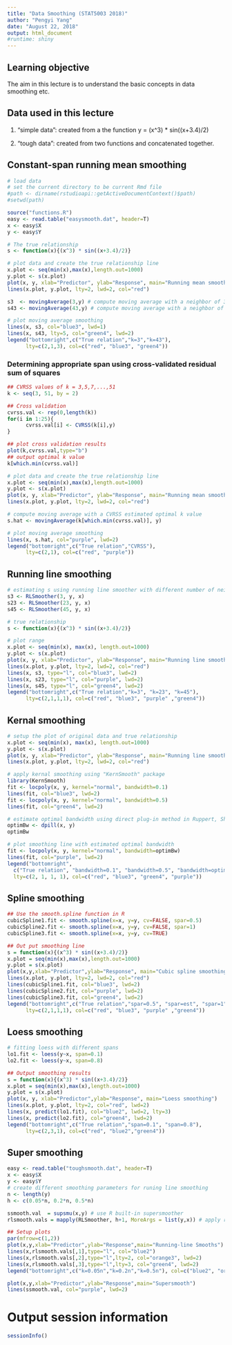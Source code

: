 ```yaml
---
title: "Data Smoothing (STAT5003 2018)"
author: "Pengyi Yang"
date: "August 22, 2018"
output: html_document
#runtime: shiny
---
```


## Learning objective
The aim in this lecture is to understand the basic concepts in data smoothing etc.

## Data used in this lecture
(1) "simple data": created from a the function y = (x^3) * sin((x+3.4)/2)

(2) "tough data": created from two functions and concatenated together.

## Constant-span running mean smoothing
```r
# load data
# set the current directory to be current Rmd file
#path <- dirname(rstudioapi::getActiveDocumentContext()$path)
#setwd(path)

source("functions.R")
easy <- read.table("easysmooth.dat", header=T)
x <- easy$X
y <- easy$Y

# The true relationship
s <- function(x){(x^3) * sin((x+3.4)/2)}

# plot data and create the true relationship line
x.plot <- seq(min(x),max(x),length.out=1000)
y.plot <- s(x.plot)
plot(x, y, xlab="Predictor", ylab="Response", main="Running mean smoothing")
lines(x.plot, y.plot, lty=2, lwd=2, col="red")

s3  <- movingAverage(3,y) # compute moving average with a neighbor of 3
s43 <- movingAverage(43,y) # compute moving average with a neighbor of 43

# plot moving average smoothing
lines(x, s3, col="blue3", lwd=1)
lines(x, s43, lty=5, col="green4", lwd=2)
legend("bottomright",c("True relation","k=3","k=43"),
      lty=c(2,1,3), col=c("red", "blue3", "green4"))

```

### Determining appropriate span using cross-validated residual sum of squares
```r
## CVRSS values of k = 3,5,7,...,51
k <- seq(3, 51, by = 2)

## Cross validation
cvrss.val <- rep(0,length(k))
for(i in 1:25){
      cvrss.val[i] <- CVRSS(k[i],y)
}

## plot cross validation results
plot(k,cvrss.val,type="b")
## output optimal k value
k[which.min(cvrss.val)]

# plot data and create the true relationship line
x.plot <- seq(min(x),max(x),length.out=1000)
y.plot <- s(x.plot)
plot(x, y, xlab="Predictor", ylab="Response", main="Running mean smoothing")
lines(x.plot, y.plot, lty=2, lwd=2, col="red")

# compute moving average with a CVRSS estimated optimal k value
s.hat <- movingAverage(k[which.min(cvrss.val)], y)

# plot moving average smoothing
lines(x, s.hat, col="purple", lwd=2)
legend("bottomright",c("True relation","CVRSS"),
      lty=c(2,1), col=c("red", "purple"))
```

## Running line smoothing
```r
# estimating s using running line smoother with different number of neighbours
s3 <- RLSmoother(3, y, x)
s23 <- RLSmoother(23, y, x)
s45 <- RLSmoother(45, y, x)

# true relationship
s <- function(x){(x^3) * sin((x+3.4)/2)}

# plot range
x.plot <- seq(min(x), max(x), length.out=1000)
y.plot <- s(x.plot)
plot(x, y, xlab="Predictor", ylab="Response", main="Running line smoothing")
lines(x.plot, y.plot, lty=2, lwd=2, col="red")
lines(x, s3, type="l", col="blue3", lwd=2)
lines(x, s23, type="l", col="purple", lwd=2)
lines(x, s45, type="l", col="green4", lwd=2)
legend("bottomright",c("True relation","k=3", "k=23", "k=45"),
      lty=c(2,1,1,1), col=c("red", "blue3", "purple" ,"green4"))
```

## Kernal smoothing
```r
# setup the plot of original data and true relationship
x.plot <- seq(min(x), max(x), length.out=1000)
y.plot <- s(x.plot)
plot(x, y, xlab="Predictor", ylab="Response", main="Running line smoothing")
lines(x.plot, y.plot, lty=2, lwd=2, col="red")

# apply kernal smoothing using "KernSmooth" package
library(KernSmooth)
fit <- locpoly(x, y, kernel="normal", bandwidth=0.1)
lines(fit, col="blue3", lwd=2)
fit <- locpoly(x, y, kernel="normal", bandwidth=0.5)
lines(fit, col="green4", lwd=2)

# estimate optimal bandwidth using direct plug-in method in Ruppert, Sheather and Wand (1995). 
optimBw <- dpill(x, y)
optimBw

# plot smoothing line with estimated optimal bandwidth
fit <- locpoly(x, y, kernel="normal", bandwidth=optimBw)
lines(fit, col="purple", lwd=2)
legend("bottomright",
  c("True relation", "bandwidth=0.1", "bandwidth=0.5", "bandwidth=optimBw"),
  lty=c(2, 1, 1, 1), col=c("red", "blue3", "green4", "purple"))
```

## Spline smoothing
```r
## Use the smooth.spline function in R
cubicSpline1.fit <- smooth.spline(x=x, y=y, cv=FALSE, spar=0.5)
cubicSpline2.fit <- smooth.spline(x=x, y=y, cv=FALSE, spar=1)
cubicSpline3.fit <- smooth.spline(x=x, y=y, cv=TRUE)

## Out put smoothing line
s = function(x){(x^3) * sin((x+3.4)/2)}
x.plot = seq(min(x),max(x),length.out=1000)
y.plot = s(x.plot)
plot(x,y,xlab="Predictor",ylab="Response", main="Cubic spline smoothing")
lines(x.plot, y.plot, lty=2, lwd=2, col="red")
lines(cubicSpline1.fit, col="blue3", lwd=2)
lines(cubicSpline2.fit, col="purple", lwd=2)
lines(cubicSpline3.fit, col="green4", lwd=2)
legend("bottomright",c("True relation","spar=0.5", "spar=est", "spar=1"),
      lty=c(2,1,1,1), col=c("red", "blue3", "purple" ,"green4"))
```

## Loess smoothing
```r
# fitting loess with different spans
lo1.fit <- loess(y~x, span=0.1)
lo2.fit <- loess(y~x, span=0.8)

## Output smoothing results
s = function(x){(x^3) * sin((x+3.4)/2)}
x.plot = seq(min(x),max(x),length.out=1000)
y.plot = s(x.plot)
plot(x, y, xlab="Predictor",ylab="Response", main="Loess smoothing")
lines(x.plot, y.plot, lty=2, col="red", lwd=2)
lines(x, predict(lo1.fit), col="blue2", lwd=2, lty=3)
lines(x, predict(lo2.fit), col="green4", lwd=2)
legend("bottomright",c("True relation","span=0.1", "span=0.8"),
      lty=c(2,3,1), col=c("red", "blue2","green4"))
```


## Super smoothing
```r
easy <- read.table("toughsmooth.dat", header=T)
x <- easy$X
y <- easy$Y
# create different smoothing parameters for runing line smoothing
n <- length(y)
h <- c(0.05*n, 0.2*n, 0.5*n)

ssmooth.val  = supsmu(x,y) # use R built-in supersmoother
rlsmooth.vals = mapply(RLSmoother, h+1, MoreArgs = list(y,x)) # apply running line smoothing with different smoothing parameters

## Setup plots
par(mfrow=c(1,2))
plot(x,y,xlab="Predictor",ylab="Response",main="Running-line Smooths")
lines(x,rlsmooth.vals[,1],type="l", col="blue2")
lines(x,rlsmooth.vals[,2],type="l",lty=2, col="orange3", lwd=2)
lines(x,rlsmooth.vals[,3],type="l",lty=3, col="green4", lwd=2)
legend("bottomright",c("k=0.05n","k=0.2n","k=0.5n"), col=c("blue2", "orange3", "green4"), lty=1:3)

plot(x,y,xlab="Predictor",ylab="Response",main="Supersmooth")
lines(ssmooth.val, col="purple", lwd=2)
```

# Output session information
```r
sessionInfo()
```





